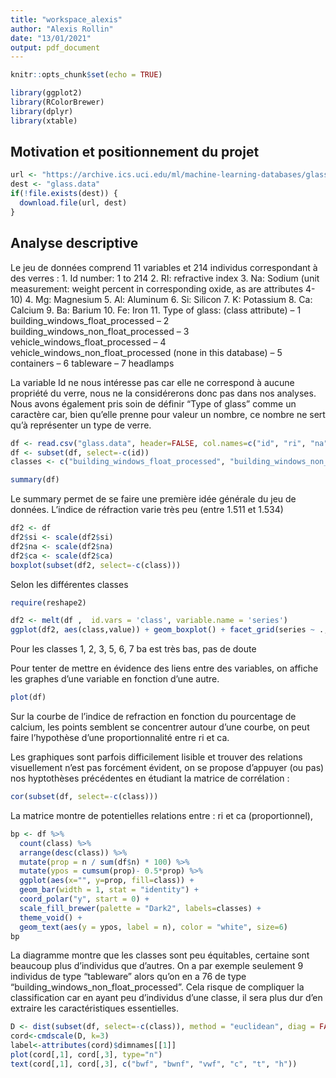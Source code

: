 ```yaml
---
title: "workspace_alexis"
author: "Alexis Rollin"
date: "13/01/2021"
output: pdf_document
---
```


```r
knitr::opts_chunk$set(echo = TRUE)
```

```r
library(ggplot2)
library(RColorBrewer)
library(dplyr)
library(xtable)
```
##  Motivation et positionnement du projet

```r
url <- "https://archive.ics.uci.edu/ml/machine-learning-databases/glass/glass.data"
dest <- "glass.data"
if(!file.exists(dest)) {
  download.file(url, dest)
}
```

## Analyse descriptive

Le jeu de données comprend 11 variables et 214 individus correspondant à des verres :
1. Id number: 1 to 214
2. RI: refractive index
3. Na: Sodium (unit measurement: weight percent in corresponding oxide, as are attributes 4-10)
4. Mg: Magnesium
5. Al: Aluminum
6. Si: Silicon
7. K: Potassium
8. Ca: Calcium
9. Ba: Barium
10. Fe: Iron
11. Type of glass: (class attribute)
-- 1 building_windows_float_processed
-- 2 building_windows_non_float_processed
-- 3 vehicle_windows_float_processed
-- 4 vehicle_windows_non_float_processed (none in this database)
-- 5 containers
-- 6 tableware
-- 7 headlamps

La variable Id ne nous intéresse pas car elle ne correspond à aucune propriété du verre, nous ne la considérerons donc pas dans nos analyses. Nous avons également pris soin de définir "Type of glass" comme un caractère car, bien qu'elle prenne pour valeur un nombre, ce nombre ne sert qu'à représenter un type de verre.

```r
df <- read.csv("glass.data", header=FALSE, col.names=c("id", "ri", "na", "mg", "al", "si", "k", "ca", "ba", "fe", "class"), colClasses = c("integer", rep("numeric", 9), "character"))
df <- subset(df, select=-c(id))
classes <- c("building_windows_float_processed", "building_windows_non_float_processed", "vehicle_windows_float_processed", "containers", "tableware", "headlamps")
```

```r
summary(df)
```
Le summary permet de se faire une première idée générale du jeu de données. L'indice de réfraction varie très peu (entre 1.511 et 1.534)

```r
df2 <- df
df2$si <- scale(df2$si)
df2$na <- scale(df2$na)
df2$ca <- scale(df2$ca)
boxplot(subset(df2, select=-c(class)))
```
Selon les différentes classes

```r
require(reshape2)

df2 <- melt(df ,  id.vars = 'class', variable.name = 'series')
ggplot(df2, aes(class,value)) + geom_boxplot() + facet_grid(series ~ ., scales="free_y")
```
Pour les classes 1, 2, 3, 5, 6, 7 ba est très bas, pas de doute

Pour tenter de mettre en évidence des liens entre des variables, on affiche les graphes d'une variable en fonction d'une autre.
```r
plot(df)
```
Sur la courbe de l'indice de refraction en fonction du pourcentage de calcium, les points semblent se concentrer autour d'une courbe, on peut faire l'hypothèse d'une proportionnalité entre ri et ca.

Les graphiques sont parfois difficilement lisible et trouver des relations visuellement n'est pas forcément évident, on se propose d'appuyer (ou pas) nos hyptothèses précédentes en étudiant la matrice de corrélation :
```r
cor(subset(df, select=-c(class)))
```
La matrice montre de potentielles relations entre : ri et ca (proportionnel), 

```r
bp <- df %>% 
  count(class) %>% 
  arrange(desc(class)) %>%
  mutate(prop = n / sum(df$n) * 100) %>%
  mutate(ypos = cumsum(prop)- 0.5*prop) %>%
  ggplot(aes(x="", y=prop, fill=class)) +
  geom_bar(width = 1, stat = "identity") + 
  coord_polar("y", start = 0) + 
  scale_fill_brewer(palette = "Dark2", labels=classes) +
  theme_void() +
  geom_text(aes(y = ypos, label = n), color = "white", size=6)
bp
```
La diagramme montre que les classes sont peu équitables, certaine sont beaucoup plus d'individus que d'autres. On a par exemple seulement 9 individus de type "tableware" alors qu'on en a 76 de type "building_windows_non_float_processed". Cela risque de compliquer la classification car en ayant peu d'individus d'une classe, il sera plus dur d'en extraire les caractéristiques essentielles.

```r
D <- dist(subset(df, select=-c(class)), method = "euclidean", diag = FALSE, upper = FALSE, p = 2)
cord<-cmdscale(D, k=3)
label<-attributes(cord)$dimnames[[1]]
plot(cord[,1], cord[,3], type="n")
text(cord[,1], cord[,3], c("bwf", "bwnf", "vwf", "c", "t", "h"))
```